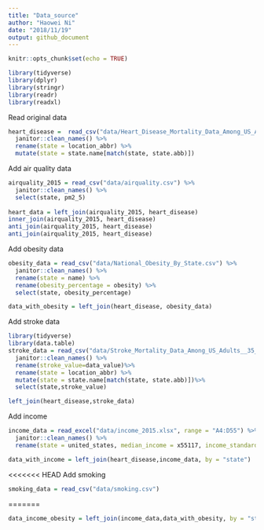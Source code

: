 ```yaml
---
title: "Data_source"
author: "Haowei Ni"
date: "2018/11/19"
output: github_document
---
```


```r
knitr::opts_chunk$set(echo = TRUE)
```

```r
library(tidyverse)
library(dplyr)
library(stringr)
library(readr)
library(readxl)
```

Read original data 

```r

heart_disease =  read_csv("data/Heart_Disease_Mortality_Data_Among_US_Adults__35___by_State_Territory_and_County.csv") %>%
  janitor::clean_names() %>%
  rename(state = location_abbr) %>%
  mutate(state = state.name[match(state, state.abb)])
```

Add air quality data 

```r

airquality_2015 = read_csv("data/airquality.csv") %>%
  janitor::clean_names() %>%
  select(state, pm2_5)
  
heart_data = left_join(airquality_2015, heart_disease) 
inner_join(airquality_2015, heart_disease)  
anti_join(airquality_2015, heart_disease) 
anti_join(airquality_2015, heart_disease)
```

Add obesity data

```r

obesity_data = read_csv("data/National_Obesity_By_State.csv") %>%
  janitor::clean_names() %>%
  rename(state = name) %>%
  rename(obesity_percentage = obesity) %>%
  select(state, obesity_percentage) 

data_with_obesity = left_join(heart_disease, obesity_data)
```

Add stroke data

```r
library(tidyverse)
library(data.table)
stroke_data = read_csv("data/Stroke_Mortality_Data_Among_US_Adults__35___by_State_Territory_and_County.csv") %>%
  janitor::clean_names() %>%
  rename(stroke_value=data_value)%>%
  rename(state = location_abbr) %>%
  mutate(state = state.name[match(state, state.abb)])%>%
  select(state,stroke_value)

left_join(heart_disease,stroke_data)

```

Add income

```r

income_data = read_excel("data/income_2015.xlsx", range = "A4:D55") %>%
  janitor::clean_names() %>%
  rename(state = united_states, median_income = x55117, income_standard_error = x253) 

data_with_income = left_join(heart_disease,income_data, by = "state")
```


<<<<<<< HEAD
Add smoking
```r
smoking_data = read_csv("data/smoking.csv")

```

=======


```r
data_income_obesity = left_join(income_data,data_with_obesity, by = "state")
```

